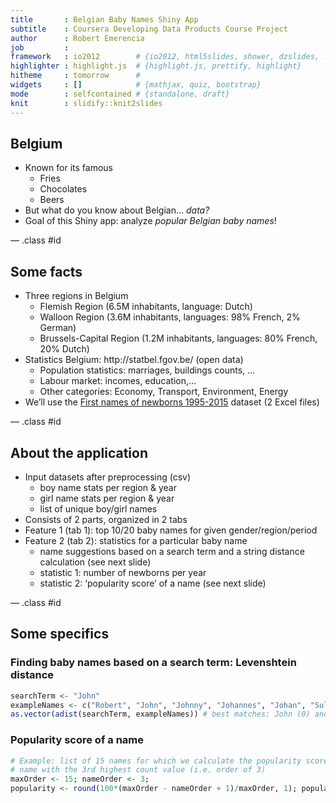 ```yaml
---
title       : Belgian Baby Names Shiny App
subtitle    : Coursera Developing Data Products Course Project
author      : Robert Emerencia
job         : 
framework   : io2012        # {io2012, html5slides, shower, dzslides, ...}
highlighter : highlight.js  # {highlight.js, prettify, highlight}
hitheme     : tomorrow      # 
widgets     : []            # {mathjax, quiz, bootstrap}
mode        : selfcontained # {standalone, draft}
knit        : slidify::knit2slides
---
```


## Belgium

- Known for its famous
    - Fries
    - Chocolates
    - Beers
- But what do you know about Belgian... *data?*
- Goal of this Shiny app: analyze *popular Belgian baby names*!

--- .class #id 

## Some facts
- Three regions in Belgium
    - Flemish Region (6.5M inhabitants, language: Dutch)
    - Walloon Region (3.6M inhabitants, languages: 98% French, 2% German)
    - Brussels-Capital Region (1.2M inhabitants, languages: 80% French, 20% Dutch)
- Statistics Belgium: http://statbel.fgov.be/ (open data)
    - Population statistics: marriages, buildings counts, ...
    - Labour market: incomes, education,...
    - Other categories: Economy, Transport, Environment, Energy
- We'll use the [First names of newborns 1995-2015](http://statbel.fgov.be/nl/modules/publications/statistiques/bevolking/bevolking_-_voornamen_van_de_pasgeborenen_1995-2014.jsp) dataset (2 Excel files)

--- .class #id 

## About the application
- Input datasets after preprocessing (csv)
    - boy name stats per region & year
    - girl name stats per region & year
    - list of unique boy/girl names
- Consists of 2 parts, organized in 2 tabs
- Feature 1 (tab 1): top 10/20 baby names for given gender/region/period
- Feature 2 (tab 2): statistics for a particular baby name
    - name suggestions based on a search term and a string distance calculation
    (see next slide)
    - statistic 1: number of newborns per year
    - statistic 2: 'popularity score' of a name (see next slide)

--- .class #id 

## Some specifics
### Finding baby names based on a search term: Levenshtein distance
```r
searchTerm <- "John"
exampleNames <- c("Robert", "John", "Johnny", "Johannes", "Johan", "Sulayman")
as.vector(adist(searchTerm, exampleNames)) # best matches: John (0) and Johan (1)
```
### Popularity score of a name
```r
# Example: list of 15 names for which we calculate the popularity score of the
# name with the 3rd highest count value (i.e. order of 3)
maxOrder <- 15; nameOrder <- 3; 
popularity <- round(100*(maxOrder - nameOrder + 1)/maxOrder, 1); popularity
```





